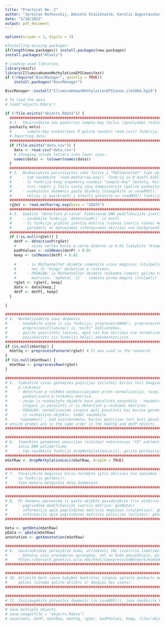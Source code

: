 ```yaml
---
title: "Practical No. 2"
author: "Jaroslav Rutkovskij, Danielė Stasiūnaitė, Karolis Augustauskas (JDK)"
date: "3/18/2022"
output: pdf_document
---
```

```r
options(scipen = 1, digits = 3)

#Installing missing packages:
if(length(new.packages)) install.packages(new.packages)
install.packages("Rtools")

# Loading used libraries:
library(minfi)
library(IlluminaHumanMethylationEPICmanifest)
if (!require("BiocManager", quietly = TRUE))
    install.packages("BiocManager")

BiocManager::install("IlluminaHumanMethylationEPICanno.ilm10b4.hg19")
```

```r
# To load the data
# load("objects.Rdata")
```

```r
if (!file.exists("objects.Rdata")) {
  ################################################################################################
  # 1.  Pasiruoškite sau paskirtus sample-key failus (apvalydami reikšmes, panašiai kaip aptarėme
  paskaitų metu)
  #     - sample-key nuskaitymui R galite naudoti read.csv() funkciją.
  # Importing data:
  ################################################################################################
  if (file.exists("data.csv")) {
    data <- read.csv("data.csv")
    # Changing column letters into lower case:
    names(data) <- tolower(names(data))
  }
  ################################################################################################
  # 2.  Nuskaitykite parsisiųstus idat failus į "RGChannelSet" tipo objektą
  #     - tam naudokite `read.metharray.exp()` funkcią iš R minfi bibliotekos
  #     - ši funkcija kaip argumentą naudoja "sample-key" lentelę, kurioje stulpelis Basename
  #       turi rodyti į failo vietą jūsų kompiuteryje (galite paskaityti šios funkcijos help()).
  #     - nuskaičius duomenis gautą objektą išsaugokite su saveRDS()
  #     - vėliau jį pasikrauti į atmintį galėsite su readRDS() funkcija
  ################################################################################################
  rgSet <- read.metharray.exp(base = "IDATS")
  ################################################################################################
  # 3.  Gaukite "detection p-value" kiekvienam DNR modifikacijos įverčiui
  #     - naudokite funkciją `detectionP()` iš minfi
  #     - ši funkcija grąžins įverčių matricą (vienas ivertis vienai modifikacijos reiksmei)
  #       parodanti ar matuojamas intensyvumas skiriasi nuo background
  ################################################################################################
  if (!is.null(rgSet)) {
    detP <- detectionP(rgSet)
    #     - visas vertes kuriu p-verte didesne uz 0.01 laikykite "blogomis"
    badPValues <- colMeans(detP) > 0.01
    keep <- colMeans(detP) < 0.01
    
    #     - is RGChannelSet objekto ismeskite visus meginius (stulpelius) kurie turi daugiau
    #       nei 1% "blogu" detection p reiksmiu.
    #     - PAGALBA: is RGChannelSet objekto reiksmes ismesti galima taip, kaip ir is
    #       matricos: `myData[,-1]` - ismestu pirma megini (stulpeli)
    rgSet <- rgSet[, keep]
    data <- data[keep,]
    detP <- detP[, keep]
  }
  
}
```

```r
####################################################################################################
# 4.  Normalizuokite savo duomenis
#     - naudokite viena is siu funkciju: preprocessSWAN(), preprocessFunnorm() or
#       preproccessIllumina() is "minfi" bibliotekos.
#     - galite pasirinkti laisvai, apie tai kuo skiriasi sie normalizavimo budai galite
#       pasiskaityti siu funkciju help() dokumentacijoje.
####################################################################################################
if (is.null(mSetSq)) {
  mSetSq <- preprocessFunnorm(rgSet) # It was used in the research
}
if (is.null(mSetRaw)) {
  mSetRaw <- preprocessRaw(rgSet)
}

####################################################################################################
# 5.  Ismeskite visas genomines pozicijas (eilutes) kurios turi daugiau nei 1% "blogu" detection
#     p reiksmiu
#     - detection p-reikmes paskaiciuojamos pries normalizacija, taigi naudokite pries tai
#       paskaiciuota p-reiksmiu matrica.
#     - jeigu is nuskaityto objekto buvo pasalinta pavyzdziu - nepamirskiti pries atliekant si
#       zingsni ju pasalinti ir is detection p-reiksmiu matricos.
#     - PAGALBA: normalizavimo zingsni gali pasalinti kai kurias genomines pozicijas (eilutes)
#       is nuskaityto objekto, todel naudokite
#     `rownames()`, kad suzinotumete, kurios pozicijos turi buti pasalintos.
# ensure probes are in the same order in the mSetSq and detP objects
####################################################################################################

####################################################################################################
# 6.  Ismeskite genomines pozicijas (eilutes) neturincias "CG" nukleotidu poros (CH) arba esancias
#     salia DNR polimorfizmu
#     - tam naudokite funkcija dropMethylationLoci(), galite perskaityti jos help().
####################################################################################################
mSetRaw <- dropMethylationLoci(mSetRaw, dropCH = TRUE)

####################################################################################################
# 7.  Pasalinkite meginius kuriu nurodyta lytis skiriasi nuo spejamos lyties (spejimus galite gauti
#     su funkcija getSex()).
#     Vien moterų mėtginiai mūsų duomenyse
####################################################################################################

####################################################################################################
# 8.  Po duomenu paruosimo is gauto objekto pasidarykite tris atskirus objektus:
#     - pagrindine modifikacijos iverciu matrica: getBeta()
#     - informacija apie pagrindines matricos meginius (stulpelius): pData()
#     - informacija apie pagrindines matricos pozicijas (eilutes): getAnnotation()
####################################################################################################

beta <- getBeta(mSetRaw)
pData <- pData(mSetRaw)
annotation <- getAnnotation(mSetRaw)

####################################################################################################
# 9.  Savarankiskai parasykite koda, atliekanti IAC isskirciu ismetima.
#     - Detalus sios proceduros aprasymas, net su kodo pavyzdziais, gali buti rastas cia:
#     https://horvath.genetics.ucla.edu/html/CoexpressionNetwork/HumanBrainTranscriptome/Identification%20and%20Removal%20of%20Outlier%20Samples.pdf)
####################################################################################################

####################################################################################################
# 10. Atlikite bent viena kokybes kontroles zingsni aptarta paskaitu metu, arba susigalvota savo
#     paties (zinoma galite atlikti ir daugiau nei viena).
####################################################################################################

####################################################################################################
# 11. Issisaugokite paruostus duomenis (su saveRDS()), juos naudosite kitose uzduotyse
####################################################################################################
# Save multiple objects
# save.image(file = "objects.Rdata")
# save(data, detP, mSetRaw, mSetSq, rgSet, badPValues, keep, file="objects.Rdata")
```
